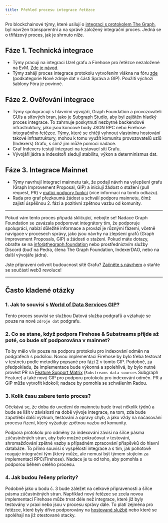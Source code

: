 ```yaml
---
title: Přehled procesu integrace řetězce
---
```


Pro blockchainové týmy, které usilují o [integraci s protokolem The Graph](https://forum.thegraph.com/t/gip-0057-chain-integration-process/4468), byl navržen transparentní a na správě založený integrační proces. Jedná se o třífázový proces, jak je shrnuto níže.

## Fáze 1. Technická integrace

- Týmy pracují na integraci Uzel grafu a Firehose pro řetězce nezaložené na EvM. [Zde je návod](/new-chain-integration/).
- Týmy zahájí proces integrace protokolu vytvořením vlákna na fóru [zde](https://forum.thegraph.com/c/governance-gips/new-chain-support/71) (podkategorie Nové zdroje dat v části Správa a GIP). Použití výchozí šablony Fóra je povinné.

## Fáze 2. Ověřování integrace

- Týmy spolupracují s hlavními vývojáři, Graph Foundation a provozovateli GUIs a síťových bran, jako je [Subgraph Studio](https://thegraph.com/studio/), aby byl zajištěn hladký proces integrace. To zahrnuje poskytnutí nezbytné backendové infrastruktury, jako jsou koncové body JSON RPC nebo Firehose integračního řetězce. Týmy, které se chtějí vyhnout vlastnímu hostování takové infrastruktury, mohou k tomu využít komunitu provozovatelů uzlů (Indexers) Grafu, s čímž jim může pomoci nadace.
- Graf Indexers testují integraci na testovací síti Grafu.
- Vývojáři jádra a indexátoři sledují stabilitu, výkon a determinismus dat.

## Fáze 3. Integrace Mainnet

- Týmy navrhují integraci mainnetu tak, že podají návrh na vylepšení grafu (Graph Improvement Proposal, GIP) a iniciují žádost o stažení (pull request, PR) v [matici podpory funkcí](https://github.com/graphprotocol/indexer/blob/main/docs/feature-support-matrix.md) (více informací na tomto odkazu).
- Rada pro graf přezkoumá žádost a schválí podporu mainnetu, čímž zajistí úspěšnou 2. fázi a pozitivní zpětnou vazbu od komunity.

---

Pokud vám tento proces připadá skličující, nebojte se! Nadace Graph Foundation se zavázala podporovat integrátory tím, že podporuje spolupráci, nabízí důležité informace a provází je různými fázemi, včetně navigace v procesech správy, jako jsou návrhy na zlepšení grafů (Graph Improvement Proposals, GIP) a žádosti o stažení. Pokud máte dotazy, obraťte se na [info@thegraph.foundation](mailto:info@thegraph.foundation) nebo prostřednictvím služby Discord (buď na Pedra, člena The Graph Foundation, IndexerDAO, nebo na další vývojáře jádra).

Jste připraveni ovlivnit budoucnost sítě Grafu? [Začněte s návrhem](https://github.com/graphprotocol/graph-improvement-proposals/blob/main/gips/0057-chain-integration-process.md) a staňte se součástí web3 revoluce!

---

## Často kladené otázky

### 1. Jak to souvisí s [World of Data Services GIP](https://forum.thegraph.com/t/gip-0042-a-world-of-data-services/3761)?

Tento proces souvisí se službou Datová služba podgrafů a vztahuje se pouze na nové `zdroje dat` podgrafu.

### 2. Co se stane, když podpora Firehose & Substreams přijde až poté, co bude síť podporována v mainnet?

To by mělo vliv pouze na podporu protokolu pro indexování odměn na podgrafech s podsílou. Novou implementaci Firehose by bylo třeba testovat v testnetu podle metodiky popsané pro fázi 2 v tomto GIP. Podobně, za předpokladu, že implementace bude výkonná a spolehlivá, by bylo nutné provést PR na [Feature Support Matrix](https://github.com/graphprotocol/indexer/blob/main/docs/feature-support-matrix.md) (`Substreams data sources` Subgraph Feature) a také nový GIP pro podporu protokolu pro indexování odměn. PR a GIP může vytvořit kdokoli; nadace by pomohla se schválením Radou.

### 3. Kolik času zabere tento proces?

Očekává se, že doba do uvedení do mainnetu bude trvat několik týdnů a bude se lišit v závislosti na době vývoje integrace, na tom, zda bude zapotřebí další výzkum, testování a opravy chyb, a jako vždy na načasování procesu řízení, který vyžaduje zpětnou vazbu od komunity.

Podpora protokolu pro odměny za indexování závisí na šířce pásma zúčastněných stran, aby bylo možné pokračovat v testování, shromažďování zpětné vazby a případném zpracování příspěvků do hlavní databáze. To přímo souvisí s vyspělostí integrace a s tím, jak pohotově reaguje integrační tým (který může, ale nemusí být týmem stojícím za implementací RPC/Firehose). Nadace je tu od toho, aby pomohla s podporou během celého procesu.

### 4. Jak budou řešeny priority?

Podobně jako u bodu č. 3 bude záležet na celkové připravenosti a šířce pásma zúčastněných stran. Například nový řetězec se zcela novou implementací Firehose může trvat déle než integrace, které již byly testovány v praxi nebo jsou v procesu správy dále. To platí zejména pro řetězce, které byly dříve podporovány na [hostované službě](https://thegraph.com/hosted-service) nebo které se spoléhají na již otestované stacky.
